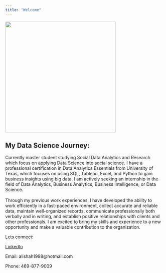 ---
title: "Welcome"
---

![](images/profile%20pic.jfif){fig-align="center" width="352"}

## **My Data Science Journey:**

Currently master student studying Social Data Analytics and Research which focus on applying Data Science into social science. I have a professional certification in Data Analytics Essentials from University of Texas, which focuses on using SQL, Tableau, Excel, and Python to gain business insights using big data. I am actively seeking an internship in the field of Data Analytics, Business Analytics, Business Intelligence, or Data Science.\
\
Through my previous work experiences, I have developed the ability to work efficiently in a fast-paced environment, collect accurate and reliable data, maintain well-organized records, communicate professionally both verbally and in writing, and establish positive relationships with clients and other professionals. I am excited to bring my skills and experience to a new opportunity and make a valuable contribution to the organization.

Lets connect:

[LinkedIn](https://www.linkedin.com/in/ali-shah-a10145152/)

Email: alishah1998\@hotmail.com

Phone: 469-877-9009
